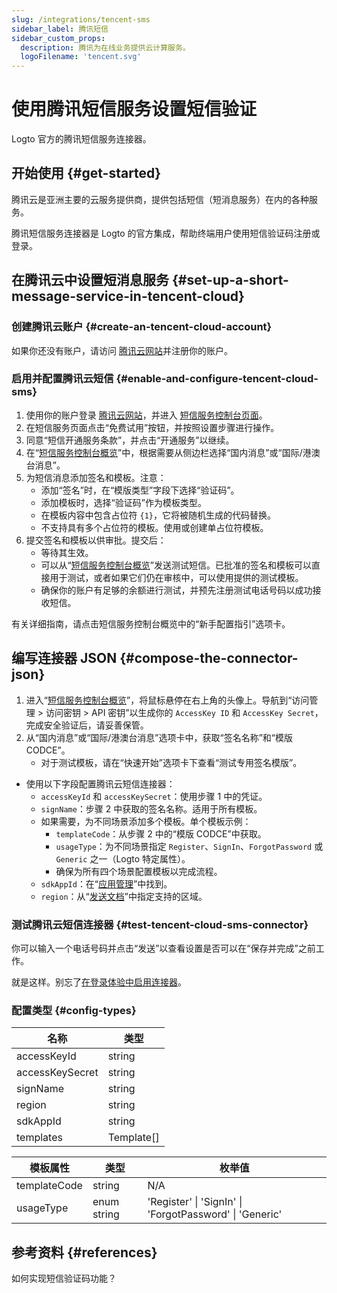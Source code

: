 ```yaml
---
slug: /integrations/tencent-sms
sidebar_label: 腾讯短信
sidebar_custom_props:
  description: 腾讯为在线业务提供云计算服务。
  logoFilename: 'tencent.svg'
---
```



# 使用腾讯短信服务设置短信验证

Logto 官方的腾讯短信服务连接器。

<GuideTip />

## 开始使用 \{#get-started}

腾讯云是亚洲主要的云服务提供商，提供包括短信（短消息服务）在内的各种服务。

腾讯短信服务连接器是 Logto 的官方集成，帮助终端用户使用短信验证码注册或登录。

## 在腾讯云中设置短消息服务 \{#set-up-a-short-message-service-in-tencent-cloud}

### 创建腾讯云账户 \{#create-an-tencent-cloud-account}

如果你还没有账户，请访问 [腾讯云网站](https://cloud.tencent.com/)并注册你的账户。

### 启用并配置腾讯云短信 \{#enable-and-configure-tencent-cloud-sms}

1. 使用你的账户登录 [腾讯云网站](https://cloud.tencent.com/)，并进入 [短信服务控制台页面](https://cloud.tencent.com/product/sms)。
2. 在短信服务页面点击“免费试用”按钮，并按照设置步骤进行操作。
3. 同意“短信开通服务条款”，并点击“开通服务”以继续。
4. 在“[短信服务控制台概览](https://console.cloud.tencent.com/smsv2)”中，根据需要从侧边栏选择“国内消息”或“国际/港澳台消息”。
5. 为短信消息添加签名和模板。注意：
   - 添加“签名”时，在“模版类型”字段下选择“验证码”。
   - 添加模板时，选择“验证码”作为模板类型。
   - 在模板内容中包含占位符 `{1}`，它将被随机生成的代码替换。
   - 不支持具有多个占位符的模板。使用或创建单占位符模板。
6. 提交签名和模板以供审批。提交后：
   - 等待其生效。
   - 可以从“[短信服务控制台概览](https://console.cloud.tencent.com/smsv2)”发送测试短信。已批准的签名和模板可以直接用于测试，或者如果它们仍在审核中，可以使用提供的测试模板。
   - 确保你的账户有足够的余额进行测试，并预先注册测试电话号码以成功接收短信。

有关详细指南，请点击短信服务控制台概览中的“新手配置指引”选项卡。

## 编写连接器 JSON \{#compose-the-connector-json}

1. 进入“[短信服务控制台概览](https://console.cloud.tencent.com/smsv2)”，将鼠标悬停在右上角的头像上。导航到“访问管理 > 访问密钥 > API 密钥”以生成你的 `AccessKey ID` 和 `AccessKey Secret`，完成安全验证后，请妥善保管。
2. 从“国内消息”或“国际/港澳台消息”选项卡中，获取“签名名称”和“模版 CODCE”。
   - 对于测试模板，请在“快速开始”选项卡下查看“测试专用签名模版”。

- 使用以下字段配置腾讯云短信连接器：
  - `accessKeyId` 和 `accessKeySecret`：使用步骤 1 中的凭证。
  - `signName`：步骤 2 中获取的签名名称。适用于所有模板。
  - 如果需要，为不同场景添加多个模板。单个模板示例：
    - `templateCode`：从步骤 2 中的“模版 CODCE”中获取。
    - `usageType`：为不同场景指定 `Register`、`SignIn`、`ForgotPassword` 或 `Generic` 之一（Logto 特定属性）。
    - 确保为所有四个场景配置模板以完成流程。
  - `sdkAppId`：在“[应用管理](https://console.cloud.tencent.com/smsv2/app-manage)”中找到。
  - `region`：从“[发送文档](https://cloud.tencent.com/document/api/382/52071#.E5.9C.B0.E5.9F.9F.E5.88.97.E8.A1.A8)”中指定支持的区域。

### 测试腾讯云短信连接器 \{#test-tencent-cloud-sms-connector}

你可以输入一个电话号码并点击“发送”以查看设置是否可以在“保存并完成”之前工作。

就是这样。别忘了[在登录体验中启用连接器](/connectors/sms-connectors#enable-phone-number-sign-up-or-sign-in)。

### 配置类型 \{#config-types}

| 名称            | 类型       |
| --------------- | ---------- |
| accessKeyId     | string     |
| accessKeySecret | string     |
| signName        | string     |
| region          | string     |
| sdkAppId        | string     |
| templates       | Template[] |

| 模板属性         | 类型        | 枚举值                                                   |
| ---------------- | ----------- | ------------------------------------------------------- |
| templateCode     | string      | N/A                                                     |
| usageType        | enum string | 'Register' \| 'SignIn' \| 'ForgotPassword' \| 'Generic' |

## 参考资料 \{#references}

<Url href="https://cloud.tencent.com/document/product/382/43070">
  如何实现短信验证码功能？
</Url>